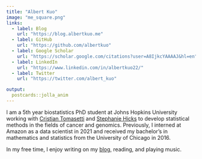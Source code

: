 ```yaml
---
title: "Albert Kuo"
image: "me_square.png"
links:
  - label: Blog
    url: "https://blog.albertkuo.me"
  - label: GitHub
    url: "https://github.com/albertkuo"
  - label: Google Scholar
    url: "https://scholar.google.com/citations?user=A8IjkcYAAAAJ&hl=en"
  - label: LinkedIn
    url: "https://www.linkedin.com/in/albertkuo22/"
  - label: Twitter
    url: "https://twitter.com/albert_kuo"

output:
  postcards::jolla_anim
---
```


I am a 5th year biostatistics PhD student at Johns Hopkins University working with [Cristian Tomasetti](https://www.cristiantomasetti.com/) and 
[Stephanie Hicks](https://www.stephaniehicks.com/) to develop statistical methods in
the fields of cancer and genomics. Previously, I interned at Amazon as a data scientist
in 2021 and received my bachelor's in mathematics and statistics from the University of Chicago in 2016.

In my free time, I enjoy writing on my [blog](https://blog.albertkuo.me/), reading, and playing music.

<!-- Global site tag (gtag.js) - Google Analytics -->
<script async src="https://www.googletagmanager.com/gtag/js?id=UA-98438367-1"></script>
<script>
  window.dataLayer = window.dataLayer || [];
  function gtag(){dataLayer.push(arguments);}
  gtag('js', new Date());

  gtag('config', 'UA-98438367-1');
</script>